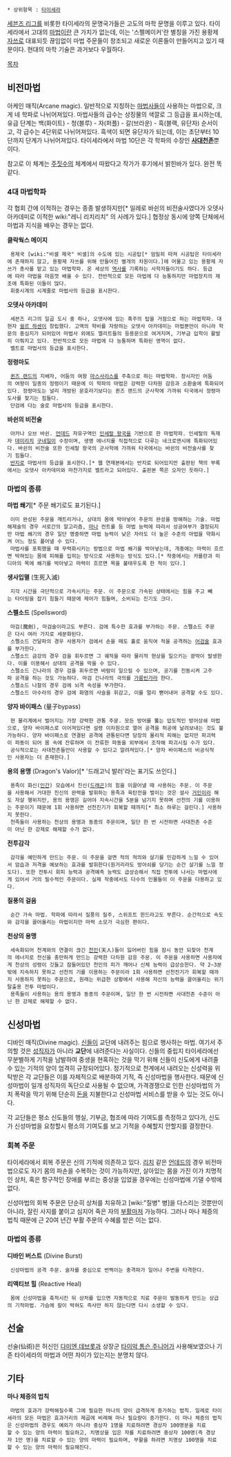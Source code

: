  * 상위항목 : [[타이세라]]

[[세븐즈 리그]]를 비롯한 타이세라의 문명국가들은 고도의 마학 문명을 이루고 있다. 타이세라에서 고대의 [[마법]]이란 큰 가치가 없는데, 이는 '스펠메이커'란 별칭을 가진 용황제 [[자쓰]]로 대표되듯 끊임없이 마법 주문들이 창조되고 새로운 이론들이 만들어지고 있기 때문이다. 현대의 마학 기술은 과거보다 우월하다.

[[목차]]
== 비전마법 ==
아케인 매직(Arcane magic). 일반적으로 지칭하는 [[마법사]]들이 사용하는 마법으로, 크게 네 학파로 나뉘어져있다. 마법사들의 급수는 상징물의 색깔로 그 등급을 표시하는데, 유급 단계는 백(화이트) - 청(블루) - 자(퍼플) - 갈(브라운) - 흑(블랙, 유단자) 순서이고, 각 급수는 4단위로 나뉘어져있다. 흑색이 되면 유단자가 되는데, 이는 초단부터 10단까지 단계가 나뉘어져있다. 타이세라에서 마법 10단은 각 학파의 수장인 '''[[사대천존]]'''뿐이다.

참고로 이 체계는 [[주짓수]]의 체계에서 따왔다고 작가가 후기에서 밝힌바가 있다. 완전 똑같다.
=== 4대 마법학파 ===
각 협회 간에 이적하는 경우는 종종 발생하지만[* 일례로 바쉰의 비전술사였다가 오뎃사 아카데미로 이적한 wiki:"레니 리치리치" 의 사례가 있다.] 협정상 동시에 양쪽 단체에서 마법과 지식을 배우는 경우는 없다.

'''클락웍스 메이지'''
  용제국 [wiki:"비셀 제국" 비셀]의 수도에 있는 시공탑[* 엄밀히 따져 시공탑은 타이세라에 존재하지 않고, 용황제 자쓰를 위해 만들어진 별개의 차원이다.]에 머물고 있는 용황제 자쓰가 총사를 맡고 있는 마법학파. 온 세상의 [[역사]]를 기록하는 사학자들이기도 하다. 등급에 따라 마법을 마음껏 배울 수 있다. 전반적으로 모든 마법에 다 능통하지만 마법장치의 제조에 특화된 이들이 많다.
  회중시계의 시계줄로 마법사의 등급을 표시한다.

'''오뎃사 아카데미'''
  세븐즈 리그의 일곱 도시 중 하나, 오뎃사에 있는 흑주의 탑을 거점으로 하는 마법학파. 대현자 [[쉴르 하센]]이 창립했다. 고액의 학비를 자랑하는 오뎃사 아카데미는 마법뿐만이 아니라 학문의 중심지가 되어있어 마법사 외에도 엘리트들의 등용문으로 여겨지며, 기부금 입학이 활발히 이뤄지고 있다. 전반적으로 모든 마법에 다 능통하며 특화된 영역이 없다.
  벨트로 마법사의 등급을 표시한다.

'''정령마도'''
  [[퀸즈 랜드]]의 지배자, 어둠의 여왕 [[마스사리스]]를 주축으로 하는 마법학파. 창시자인 어둠의 여왕이 일종의 정령이기 때문에 이 학파의 마법은 강력한 다차원 감응과 소환술에 특화되어있다. 정령마도는 널리 개방된 문호라기보다는 퀸즈 랜드의 군사학에 가까워 타국에서 정령마도사를 찾기는 힘들다.
  단검에 다는 술로 마법사의 등급을 표시한다.

'''바쉰의 비전술'''
  아카나 오브 바쉰. [[언데드]] 자유구역인 [[인세랄 왕국]]을 기반으로 한 마법학파. 인세랄의 독재자 [[데미리치]] [[구네일]]이 수장이며, 생명 에너지를 직접적으로 다루는 네크로맨시에 특화되어있다. 바쉰의 비전술 또한 인세랄 왕국의 군사학에 가까워 타국에서는 바쉰의 비전술사를 찾기 힘들다.
  [[반지]]로 마법사의 등급을 표시한다.[* 웹 연재본에서는 반지로 되어있지만 출판된 책의 부록에서는 오뎃사 아카데미와 마찬가지로 벨트라고 되어있다. 출판본 쪽은 오자인 듯하다.]
=== 마법의 종류 ===
'''마법 쐐기'''[* 주문 쐐기로도 표기된다.]
  이미 완성된 주문을 깨트리거나, 상대의 몸에 박아넣어 주문의 완성을 방해하는 기술. 마법해제술의 경우 서로간의 알고리즘, [[마나]] 컨트롤 등 마법 능력에 따라서 성공여부가 결정되지만 마법 쐐기의 경우 일단 명중하면 마법 능력이 낮은 자라도 더 높은 수준의 마법을 약화시켜 어느 정도 풀어낼 수 있다.
  마법사를 포획했을 때 무력화시키는 방법으로 마법 쐐기를 박아넣는데, 개중에는 마력이 흐르면 박혀있는 몸에 피해를 입히는 방식으로 사용하는 방식도 있다.[* 작중에서는 카를란과 미디아의 목에 쐐기를 박아넣고 마력이 흐르면 목을 불태우도록 한 적이 있다.]

'''생사입멸''' (生死入滅)
  지각 시간을 극단적으로 가속시키는 주문. 이 주문으로 가속된 상태에서는 힘을 주고 빼는 타이밍을 잡기 힘들기 때문에 제어가 힘들며, 소비되는 진기도 크다.

'''스펠소드''' (Spellsword)
  마검(魔劍), 마검술이라고도 부른다. 검에 특수한 효과를 부가하는 주문. 스펠소드 주문은 다시 여러 가지로 세분화된다.
  스펠소드 건달파의 경우 사용자가 검에서 손을 떼도 홀로 움직여 적을 공격하는 [[어검술]] 효과를 부가한다.
  스펠소드 금강의 경우 검을 휘두르면 그 궤적을 따라 물리적 현상을 일으키는 광막이 발생한다. 이를 이용해서 상대의 공격을 막을 수 있다.
  스펠소드 긴나라의 경우 검을 휘두르면 바람이 일으킬 수 있으며, 공기를 진동시켜 고주파 공격을 하는 것도 가능하다. 마검 긴나라의 극의를 [[가릉빈가]]라 한다.
  스펠소드 나찰의 경우 검에 뇌격 속성을 부가한다.
  스펠소드 아수라의 경우 검에 화염의 사슬을 휘감고, 이를 멀리 뻗어내어 공격할 수도 있다.

'''양자 바이패스''' (量子bypass)
  현 물리계에서 벌어지는 가장 강력한 관통 주문. 모든 방어를 뚫는 압도적인 방어상쇄 마법으로, 양자 바이패스로 이어져있다면 설령 이차원으로 열어 공격을 허공에 날려보내는 것도 불가능하다. 양자 바이패스로 연결된 공격에 관통된다면 당장의 물리적 피해는 없지만 파괴력이 파동이 되어 몸 속에 잔류하며 이 잔류한 파동을 외부에서 조작해 파괴시킬 수가 있다. 
  공식적으로는 사대천존들만이 사용할 수 있다고 알려져있다.[* 양자 바이패스의 비공식적인 사용자는 더 존재한다.]

'''용의 용맹''' (Dragon's Valor)[* '드래고닉 발러'라는 표기도 쓰인다.]
  용족이 화신([[인간]]) 모습에서 진신([[드래곤]])의 힘을 이끌어낼 때 사용하는 주문. 이 주문을 사용해서 거대한 진신의 완력을 발휘하는 용족과 육탄전을 벌이는 것은 설사 [[거인]]이라 해도 자살 행위지만, 용의 용맹은 길어야 지속시간을 5분을 넘기지 못하며 선천의 기를 이용하는 주문이기 때문에 1회 사용하면 선천진기가 회복할 때까지[* 최소 하루는 걸린다.] 사용하지 못한다.
  천족들이 사용하는 천상의 용맹과 동종의 주문이며, 일단 한 번 시전하면 사대천존 수준이 아닌 한 강제로 해제할 수가 없다.

'''전투감각'''
  감각을 예민하게 만드는 주문. 이 주문을 걸면 적의 적의와 살기를 민감하게 느낄 수 있어서 암습과 저격을 예보하는 효과를 발휘한다(원거리라도 방아쇠를 당기는 순간 살기를 느낄 정도다). 또한 전투시 회피 능력과 공격예측 능력도 급상승해서 직접 전투에 나서는 마법사에게 있어서 거의 필수적인 주문이다. 실제 작중에서도 다수의 인물들이 이 주문을 다용하고 있다.

'''질풍의 걸음'''
  순간 가속 마법. 학파에 따라서 질풍의 질주, 스위프트 윈드라고도 부른다. 순간적으로 속도와 감각을 끌어올리는 마법이지만 마력 소모가 극심한 편이다.

'''천상의 용맹'''
  세속화되어 천계와의 연결이 끊긴 [[천인]](天人)들이 잃어버린 힘을 잠시 동안 되찾아 천계의 에너지로 전신을 충만하게 만드는 강력한 다차원 감응 주문. 이 주문을 사용하면 사용자에게 천상의 성령이 깃들고 잠들어있던 천인의 피가 깨어나 신체 능력이 급상승한다. 약 2~3분밖에 지속하지 못하고 선천의 기를 이용하는 주문이라 1회 사용하면 선천진기가 회복할 때까지 사용하지 못하는 주문으로, 원래는 위급한 상황에서 사용해 자신의 능력을 끌어올리는 위기탈출용 전투 마법이다.
  용족들이 사용하는 용의 용맹과 동종의 주문이며, 일단 한 번 시전하면 사대천존 수준이 아닌 한 강제로 해제할 수 없다.

== 신성마법 ==
디바인 매직(Divine magic). [[신]]들이 교단에 내려주는 힘으로 행사하는 마법. 여기서 주의할 것은 [[성직자]]가 아니라 '''교단'''에 내려준다는 사실이다. 신들의 중립지 타이세라에선 무분별하게 기적을 남발하여 중생을 현혹하는 것을 막기 위해 신들이 신도에게 내려줄 수 있는 기적의 양이 엄격히 규정되어있다. 정기적으로 천계에서 내려오는 신성력을 위탁받은 각 교단들은 이를 자체적으로 배분하여 기적, 즉 신성마법을 행사한다. 때문에 신성마법이 일개 성직자의 독단으로 사용될 수 없으며, 가격경쟁으로 인한 신성마법의 가치 폭락을 막기 위해 단순히 [[돈]]을 지불한다고 신성마법 서비스를 받을 수 있는 것도 아니다.

각 교단들은 평소 신도들의 행실, 기부금, 협조에 따라 기여도를 측정하고 있다가, 신도가 신성마법을 요청할시 평소의 기여도를 보고 기적을 수혜할지 안할지를 결정한다.
=== 회복 주문 ===
타이세라에서 회복 주문은 신의 기적에 의존하고 있다. [[리치]] 같은 [[언데드]]의 경우 비전마법으로도 자기 몸의 파손을 수복하는 것이 가능하지만, 살아있는 몸을 가진 이가 치명적인 상처, 혹은 항구적인 장애를 부르는 중상을 입었을 경우에는 신성마법에 기댈 수밖에 없다.

신성마법의 회복 주문은 단순히 상처를 치유하고 [wiki:"질병" 병]을 다스리는 것뿐만이 아니라, 잘린 사지를 붙이고 심지어 죽은 자의 [[부활]]마저 가능하다. 그러나 마나 체증의 법칙 때문에 근 20여 년간 부활 주문의 수혜를 받은 이는 없다.
=== 마법의 종류 ===
'''디바인 버스트''' (Divine Burst)
  신성마법의 공격 주문. 술자를 중심으로 번쩍이는 충격파가 일어나 주변을 타격한다.

'''리액티브 힐''' (Reactive Heal)
  몸에 신성마법을 축적시킨 뒤 상처를 입으면 자동적으로 치료 주문이 발동하게 만드는 상급의 기적마법. 가슴에 칼이 박혀도 즉사만 하지 않는다면 다시 소생할 수 있다.

== 선술 ==
선술(仙術)은 허신인 [[다미엔 데브롯]]과 상장군 [[타이악 톰슨 주니어]]가 사용해보였으나 기존 타이세라의 마법과 어떤 차이가 있는지는 분명치 않다.

== 기타 ==
'''마나 체증의 법칙'''
  마법의 효과가 강력해질수록 그에 필요한 마나의 양이 급격하게 증가하는 법칙. 일례로 타이세라의 모든 마법은 효과거리의 제곱에 비례해 마나 필요량이 증가한다. 이 마나 체증의 법칙은 신성마법의 경우도 예외가 아니라 중상자 1명을 치료하려면 경상자 100명분을 치료할 수 있는 양의 마력이 필요하고, 치명상을 입은 자를 치료하려면 중상자 100명(즉 경상자 1만 명)을 치료할 수 있는 양의 마력이 필요하며, 부활을 하려면 치명상 100명을 치료할 수 있는 양의 마력이 필요해진다.
